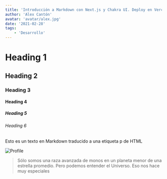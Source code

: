 ```yaml
---
title: 'Introducción a Markdown con Next.js y Chakra UI. Deploy en Vercel'
author: 'Alex Cantón'
avatar: 'avatar/alex.jpg'
date: '2021-02-28'
tags:
    - 'Desarrollo'
---
```


# Heading 1
## Heading 2
### Heading 3
#### Heading 4
##### Heading 5
###### Heading 6

Esto es un texto en Markdown traducido a una etiqueta p de HTML 

<Separator />

![Profile](https://github.com/alexcanDvlpr/alexcanDvlpr/blob/main/assets/main.jpg?raw=true)

<YoutubeVideo youtubeId="6A1tJ4CnofY" youtubeTitle="Hugothester" />

<Blockquote>
Sólo somos una raza avanzada de monos en un planeta menor de una estrella promedio. Pero podemos entender el Universo. Eso nos hace muy especiales
</Blockquote>